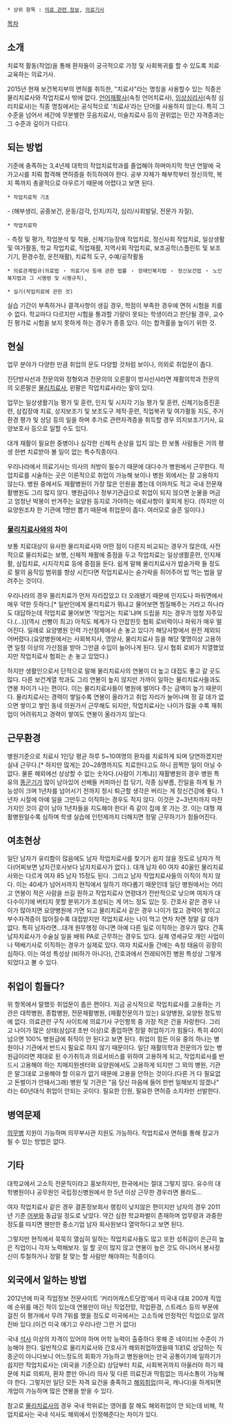  * 상위 항목 : [[의료 관련 정보]], [[의료기사]]

[[목차]]
== 소개 ==
치료적 활동(작업)을 통해 환자들이 궁극적으로 가정 및 사회복귀를 할 수 있도록 치료·교육하는 의료기사. 

2015년 현재 보건복지부의 면허를 취득한, "치료사"라는 명칭을 사용할수 있는 직종은 물리치료사와 작업치료사 밖에 없다. [[언어재활사]](속칭 언어치료사), [[임상심리사]](속칭 심리치료사)는 직종 명칭에서는 공식적으로 '치료사'라는 단어를 사용하지 않는다.
특히 그 수준을 넘어서 세간에 무분별한 웃음치료사, 미술치료사 등의 권위없는 민간 자격증과는 그 수준과 깊이가 다르다. 

== 되는 방법 ==
기준에 충족하는 3,4년제 대학의 작업치료학과를 졸업해야 하며마지막 학년 연말에 국가고시를 치뤄 합격해 면허증을 취득하여야 한다. 공부 자체가 해부학부터 정신의학, 복지 쪽까지 총괄적으로 아우르기 때문에 어렵다고 보면 된다. 

 * 작업치료학 기초
- (해부생리, 공중보건, 운동/감각, 인지/지각, 심리/사회발달, 전문가 자질),

 * 작업치료학
- 측정 및 평가, 작업분석 및 적용, 신체기능장애 작업치료, 정신사회 작업치료, 일상생활 및 여가활동, 학교 작업치료, 직업재활, 지역사회 작업치료, 보조공학(스플린트 및 보조기기, 환경수정, 운전재활), 치료적 도구, 수예/공작활동

 * 의료관계법규(의료법 ‧ 의료기사 등에 관한 법률 ‧ 장애인복지법 ‧ 정신보건법 ‧ 노인복지법과 그 시행령 및 시행규칙),

 * 실기(작업치료에 관한 것)

실습 기간이 부족하거나 결격사항이 생길 경우, 학점이 부족한 경우에 면허 시험을 치를 수 없다. 학교마다 다르지만 시험을 통과할 기량이 못되는 학생이라고 판단될 경우, 교수진 평가로 시험을 보지 못하게 하는 경우가 종종 있다. 이는 합격률을 높이기 위한 것. 

== 현실 ==
업무 분야가 다양한 만큼 취업의 문도 다양할 것처럼 보이나, 의외로 취업문이 좁다. 

진단방사선과 전문의와 정형외과 전문의의 오른팔이 방사선사라면 재활의학과 전문의의 오른팔은 [[물리치료사]], 왼팔은 작업치료사라는 말이 있다.

업무는 일상생활기능 평가 및 훈련, 인지 및 시지각 기능 평가 및 훈련, 신체기능증진훈련, 삼킴장애 치료, 상지보조기 및 보조도구 제작·훈련, 직업복귀 및 여가활동 지도, 주거환경 평가 및 상담 등의 일을 하며 추가로 관련자격증을 취득할 경우 의지보조기기사, 요양보호사 등으로 일할 수도 있다.

대개 재활이 필요한 중병이나 심각한 신체적 손상을 입지 않는 한 보통 사람들은 거의 평생 한번 치료받아 볼 일이 없는 특수직종이다.

우리나라에서 의료기사는 의사의 처방이 필수기 때문에 대다수가 병원에서 근무한다. 작업치료를 시술하는 곳은 이론적으로 취업이 가능해 보이나 병원 외에서는 잘 고용하지 않는다. 병원 중에서도 재활병원이 가장 많은 인원을 뽑는데 이마저도 적고 국내 전문재활병원도 그리 많지 않다. 병원급이나 정부기관급으로 취업이 되지 않으면 눈물을 머금고 엄청난 박봉이 반겨주는 요양원 등지로 가야하는 애로사항이 꽃피게 된다. (하지만 이 요양원조차 한 기관에 1명만 뽑기 때문에 취업문이 좁다. 여러모로 슬픈 일이다.)

=== [[물리치료사]]와의 차이 ===
보통 치료대상이 유사한 물리치료사와 어떤 점이 다른지 비교되는 경우가 많은데, 사전적으로 물리치료는 보행, 신체적 재활에 중점을 두고 작업치료는 일상생활훈련, 인지재활, 삼킴치료, 시지각치료 등에 중점을 둔다. 쉽게 말해 물리치료사가 밥숟가락 들 정도로 팔의 움직임 범위를 향상 시킨다면 작업치료사는 숟가락을 쥐어주어 밥 먹는 법을 알려주는 것이다. 

우리나라의 경우 물리치료가 먼저 자리잡았고 더 오래됐기 때문에 인지도나 파워면에서 매우 약한 듯하다.[* 일반인에게 물리치료가 뭐냐고 물어보면 찜질해주는 거라고 하나라도 대답하는데 작업치료 물어보면 '작업거는 치료'냐며 드립을 치는 경우가 엄청 자주있다.(...)](역시 선빵이 최고)
아직도 체계가 다 안잡힌듯 협회 로비력이나 파워가 매우 떨어진다. 일례로 요양병원 인력 가산점제에서 손 놓고 있다가 해당사항에서 완전 제외되어버렸다.(요양병원에서는 사회복지사, 영양사, 물리치료사 등을 해당 몇명이상 고용하면 일정 이상의 가산점을 받아 그만큼 수입이 늘어나게 된다. 당시 협회 로비가 치열했었지만 작업치료사 협회는 손 놓고 있었다.)

하지만 생활인으로서 단적으로 말해 물리치료사의 연봉이 더 높고 대접도 좋고 갈 곳도 많다. 다른 보건계열 학과도 그리 연봉이 높지 않지만 가까이 일하는 물리치료사들과도 연봉 차이가 나는 편이다. 이는 물리치료사들이 병원에 벌어다 주는 금액이 높기 때문이다. 물리치료사는 경력이 쌓일수록 연봉이 올라가고 취업 자리가 늘어나며 정 갈 데가 없으면 쌓이고 쌓인 동네 의원가서 근무해도 되지만, 작업치료사는 나이가 많을 수록 재취업이 어려워지고 경력이 쌓여도 연봉이 올라가지 않는다.

== 근무환경 ==
병원기준으로 치료사 1인당 평균 하루 5~10여명의 환자를 치료하게 되며 당연하겠지만 실내 근무다.[* 하지만 많게는 20~28명까지도 치료한다고도 하니 끔찍한 일이 아닐 수 없다. 물론 해외에선 상상할 수 없는 숫자다.(사람이 기계냐)] 재활병원의 경우 병원 특유의 [[똥군기]]가 많이 남아있어 선배들 커피마신 컵 닦기, 각종 심부름, 잔일을 하게 될 가능성이 크며 1년차를 넘어서기 전까지 정시 퇴근할 생각은 버리는 게 정신건강에 좋다. 1년차 시절에 아예 일을 그만두고 이직하는 경우도 적지 않다. 이것은 2~3년차까지 마찬가지인 것이 같이 남아 1년차들을 지도해야 한다! 즉 같이 집에 못 가는 것. 이는 대형 재활병원일수록 심하며 학생 실습에 인턴제까지 더해지면 정말 근무하기가 힘들어진다.

== 여초현상 ==
일단 남자가 유리함이 많음에도 남자 작업치료사를 찾기가 쉽지 않을 정도로 남자가 적다(어찌보면 남자간호사보다 남자치료사가 없다.). 대개 남자 60 여자 40꼴인 물리치료사와는 다르게 여자 85 남자 15정도 된다. 그리고 남자 작업치료사들의 이직이 적지 않다. 이는 40세가 넘어서까지 현직에서 일하기 까다롭기 때문인데 일단 병원에서는 어리고 연봉이 적은 사람을 쓰길 원하고 작업치료사 연령대가 전반적으로 낮으며 여자가 대다수이기에 버티지 못할 분위기가 조성되는 게 어느 정도 있는 듯. 간호사 같은 경우 나이가 많아지면 요양병원에 가면 되고 물리치료사 같은 경우 나이가 많고 경력이 쌓이고 부수자격증이 많아질수록 대접받지만 작업치료사는 나이 먹고 연차 차면 정말 갈 데가 없다. 특히 남자라면...대개 원무행정 아니면 아예 다른 일로 이직하는 경우가 많다. 간혹 남자치료사가 수술실 일을 배워 PA로 근무하는 경우도 있다. 실제 영세규모 개인 사업이나 택배기사로 이직하는 경우가 실제로 있다. 여자 치료사들 간에는 속칭 태움이 굉장히 심하다. 이는 여성 특성상 (비하가 아니다), 간호과에서 전래되어진 병원 특성상 그렇게 되었다고 볼 수 있다.

== 취업이 힘들다? ==
위 항목에서 말했듯 취업문이 좁은 편이다. 지금 공식적으로 작업치료사를 고용하는 기관은 대학병원, 종합병원, 전문재활병원, (재활전문의가 있는) 요양병원, 요양원 정도밖에 없다. 의료관련 구직 사이트에 의료기사 구인항목 중 가장 적은 건을 자랑한다. 그리고 나이가 많은 상태(삼십대 초반 이상)로 졸업하면 정말 취업하기가 힘들다. 특히 40이 넘으면 100% 병원급에 취직이 안 된다고 보면 된다. 
취업이 힘든 이유 중의 하나는 병원이나 기관에서 반드시 필요로 하지 않기 때문이다. 일단 재활의학과 전문의가 있는 병원급이라면 제대로 된 수가취득과 의료서비스를 위하여 고용하게 되고, 작업치료사를 반드시 고용해야 하는 치매지원센터와 요양원에서도 고용하게 되지만 그 외의 병원, 기관은 말그대로 고용해야 할 이유가 없기 때문에 고용을 안하는 것이다.(다른 거 다 필요없고 돈벌이가 안돼서그래) 병원 및 기관은 "음 당신 마음에 들어 한번 일해보지 않겠나" 라는 60년대식 취업이 안되는 곳이다. 필요한 인원, 필요한 면허증 소지자만 선발한다.

== 병역문제 ==
[[의무병]] 지원이 가능하며 의무부사관 지원도 가능하다. 작업치료사 면허를 통해 장교가 될 수 있는 방법은 없다.

== 기타 ==
대학교에서 고소득 전문직이라고 홍보하지만, 한국에서는 절대 그렇지 않다. 유수의 대학병원이나 공무원인 국립정신병원에서 한 5년 이상 근무한 경우라면 몰라도...

여자 작업치료사 같은 경우 결혼정보회사 랭킹이 낮지않은 편이지만 남자의 경우 2011년 기준 [[어부]]와 동급일 정도로 낮았다. 약간 심한 학교파벌이 존재하며 업무량과 과중한 정도를 따지면 웬만한 중소기업 남자 회사원보다 열악하다고 보면 된다. 

그렇지만 현직에서 묵묵히 열심히 일하는 작업치료사들도 많고 또한 성취감이 은근히 높은 직업이니 각자 노력해보자. 일 할 곳이 많지 않고 연봉이 높은 것도 아니어서 봉사정신이 투철하거나 정말 잘 맞는 할 사람만 해야하는 직종이다. 

== 외국에서 일하는 방법 ==
2012년에 미국 직업정보 전문사이트 ‘커리어캐스트닷컴’에서 미국내 대표 200개 직업에 순위를 매긴 적이 있는데 연봉만이 아닌 직업전망, 작업환경, 스트레스 등의 부문에 걸친 이 평가에서 무려 7위를 했을 정도로 미국에서는 고소득에 안정적인 직업으로 알려진바 있다.(이건 미국 얘기고 우리나란 그런 거 없다)

국내 [[석사]] 이상의 자격이 있어야 하며 어학 능력이 출중하다 못해 준 네이티브 수준이 가능해야 한다. 일반적으로 물리치료사와 간호사가 해외취업하였을때 1대1로 상담하는 직종군이 아니다보니 어느정도의 회화가 가능하고 병원용어는 만국 공통이기에 일하기가 쉽지만 작업치료사는 (외국을 기준으로) 상담부터 치료, 사회복귀까지 아울러야 하기 때문에 치료 의뢰자, 환자 뿐만 아니라 의사 및 다른 의료진과 막힘없는 의사소통이 가능해야 한다. 그렇지만 일단 모든 자격 요건을 충족하고 [[해외취업]](미국, 캐나다)을 하게되면 개업이 가능하며 많은 연봉을 받을 수 있다.

참고로 [[물리치료사]]의 경우 국내 학위로는 영어를 잘 해도 해외취업이 안 되는데 비해, 작업치료사는 국내 석사도 해외에서 인정해준다는 차이가 있다.
